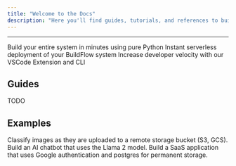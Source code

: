 ```yaml
---
title: "Welcome to the Docs"
description: "Here you'll find guides, tutorials, and references to build and deploy your entire backend with LaunchFlow."
---
```


---

<CardGroup cols={3}>
  <Card title="BuildFlow" href="/buildflow/introduction" icon="hammer">
    Build your entire system in minutes using pure Python
  </Card>
  <Card title="LaunchFlow Cloud" href="/launchflow-cloud/introduction" icon="cloud">
    Instant serverless deployment of your BuildFlow system
  </Card>
  <Card title="Developer Tools" href="/developer-tools/vs-code-extension/getting-started" icon="screwdriver-wrench">
    Increase developer velocity with our VSCode Extension and CLI
  </Card>
</CardGroup>


## Guides


<CardGroup cols={2}>
  <Card title="Tutorial: Image Classification" href="/buildflow/tutorial">
  </Card>
  <Card title="Manage Cloud Resources" href="/buildflow/guides/manage-cloud-resources">
  </Card>
  <Card title="Setup Google Authentication" href="/buildflow/guides/google-auth">
  </Card>
  <Card title="Load and Serve a Model" href="/buildflow/guides/load-model">
  </Card>
  <Card title="Serve Data from Postgres" href="/buildflow/guides/serve-from-postgres">
  </Card>
  <Card title="Schedule Async Tasks" href="/buildflow/guides/schedule-async-tasks">
  </Card>
  <Card title="Deploy from VSCode" href="#">
    TODO
  </Card>
  <Card title="Update a Running Deployment" href="/launchflow-cloud/user-guides/update-a-deployment">
  </Card>
  <Card title="Manage Multiple Projects" href="/launchflow-cloud/user-guides/projects">
  </Card>
  <Card title="Manage Multiple Environments" href="/launchflow-cloud/user-guides/environments">
  </Card>
  <Card title="Setup an Automated Release Pipeline" href="/launchflow-cloud/user-guides/setup-a-release-pipeline">
  </Card>
  <Card title="Provide your own Credentials" href="/launchflow-cloud/user-guides/user-provided-credentials">
  </Card>
</CardGroup>


## Examples

<CardGroup cols={3}>
  <Card
    title="Image Classification"
    icon="image"
    href="/buildflow/examples/image-classification"
  >
    Classify images as they are uploaded to a remote storage bucket (S3, GCS).
  </Card>
  <Card
    title="Llama 2 AI Chat"
    icon="comment"
    href="/buildflow/examples/llama2-ai-chatbot"
  >
    Build an AI chatbot that uses the Llama 2 model.
  </Card>
  <Card
    title="SaaS Application"
    icon="database"
    href="/buildflow/examples/saas"
  >
    Build a SaaS application that uses Google authentication and postgres for permanent storage.
  </Card>
</CardGroup>